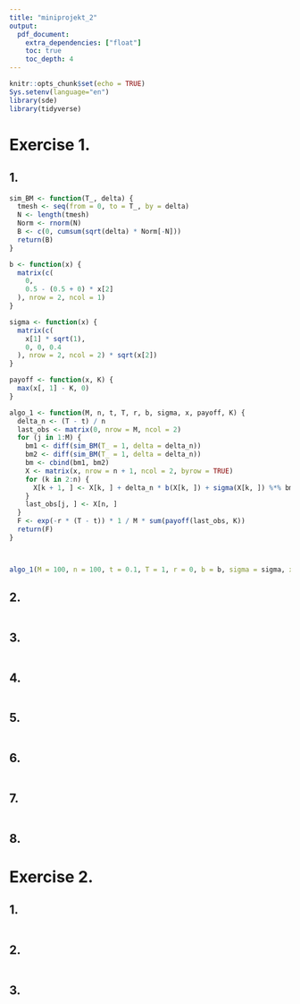 ```yaml
---
title: "miniprojekt_2"
output:
  pdf_document:
    extra_dependencies: ["float"]
    toc: true
    toc_depth: 4
---
```


```r
knitr::opts_chunk$set(echo = TRUE)
Sys.setenv(language="en")
library(sde)
library(tidyverse)
```

# Exercise 1.

## 1.

```r

sim_BM <- function(T_, delta) {
  tmesh <- seq(from = 0, to = T_, by = delta)
  N <- length(tmesh)
  Norm <- rnorm(N)
  B <- c(0, cumsum(sqrt(delta) * Norm[-N]))
  return(B)
}

b <- function(x) {
  matrix(c(
    0,
    0.5 - (0.5 + 0) * x[2]
  ), nrow = 2, ncol = 1)
}

sigma <- function(x) {
  matrix(c(
    x[1] * sqrt(1),
    0, 0, 0.4
  ), nrow = 2, ncol = 2) * sqrt(x[2])
}

payoff <- function(x, K) {
  max(x[, 1] - K, 0)
}

algo_1 <- function(M, n, t, T, r, b, sigma, x, payoff, K) {
  delta_n <- (T - t) / n
  last_obs <- matrix(0, nrow = M, ncol = 2)
  for (j in 1:M) {
    bm1 <- diff(sim_BM(T_ = 1, delta = delta_n))
    bm2 <- diff(sim_BM(T_ = 1, delta = delta_n))
    bm <- cbind(bm1, bm2)
    X <- matrix(x, nrow = n + 1, ncol = 2, byrow = TRUE)
    for (k in 2:n) {
      X[k + 1, ] <- X[k, ] + delta_n * b(X[k, ]) + sigma(X[k, ]) %*% bm[k, ]
    }
    last_obs[j, ] <- X[n, ]
  }
  F <- exp(-r * (T - t)) * 1 / M * sum(payoff(last_obs, K))
  return(F)
}



algo_1(M = 100, n = 100, t = 0.1, T = 1, r = 0, b = b, sigma = sigma, x = c(9, 0.1), payoff = payoff, K = 10)


```

## 2.

```r

```

## 3.

```r

```

## 4.

```r

```


## 5.

```r

```


## 6.

```r

```


## 7.

```r


```


## 8.


# Exercise 2.

## 1.

```r

```


## 2.

```r

```


## 3.

```r

```


